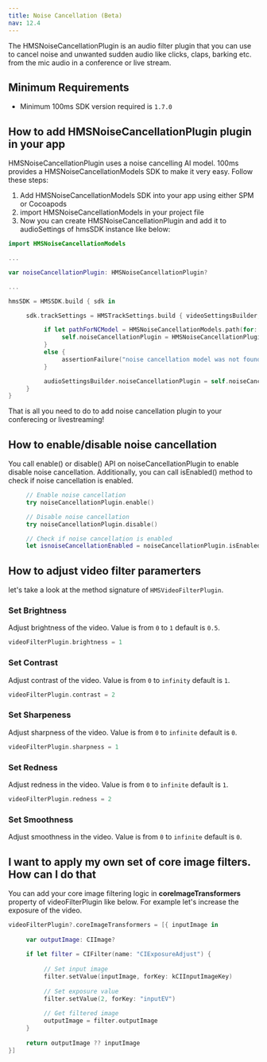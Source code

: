 ```yaml
---
title: Noise Cancellation (Beta)
nav: 12.4
---
```


The HMSNoiseCancellationPlugin is an audio filter plugin that you can use to cancel noise and unwanted sudden audio like clicks, claps, barking etc. from the mic audio in a conference or live stream.

## Minimum Requirements
-   Minimum 100ms SDK version required is `1.7.0`

## How to add HMSNoiseCancellationPlugin plugin in your app

HMSNoiseCancellationPlugin uses a noise cancelling AI model. 100ms provides a HMSNoiseCancellationModels SDK to make it very easy. Follow these steps:

1. Add HMSNoiseCancellationModels SDK into your app using either SPM or Cocoapods
2. import HMSNoiseCancellationModels in your project file
3. Now you can create HMSNoiseCancellationPlugin and add it to audioSettings of hmsSDK instance like below:

```swift
import HMSNoiseCancellationModels

...

var noiseCancellationPlugin: HMSNoiseCancellationPlugin?

...

hmsSDK = HMSSDK.build { sdk in

     sdk.trackSettings = HMSTrackSettings.build { videoSettingsBuilder, audioSettingsBuilder in

          if let pathForNCModel = HMSNoiseCancellationModels.path(for: .smallFullBand) {
               self.noiseCancellationPlugin = HMSNoiseCancellationPlugin(modelPath: pathForNCModel, initialState: .enabled)
          }
          else {
               assertionFailure("noise cancellation model was not found")
          }

          audioSettingsBuilder.noiseCancellationPlugin = self.noiseCancellationPlugin
     }
}
```

That is all you need to do to add noise cancellation plugin to your conferecing or livestreaming!

## How to enable/disable noise cancellation

You call enable() or disable() API on noiseCancellationPlugin to enable disable noise cancellation. Additionally, you can call isEnabled() method to check if noise cancellation is enabled.

```swift
     // Enable noise cancellation
     try noiseCancellationPlugin.enable()

     // Disable noise cancellation
     try noiseCancellationPlugin.disable()

     // Check if noise cancellation is enabled
     let isnoiseCancellationEnabled = noiseCancellationPlugin.isEnabled()
```

## How to adjust video filter paramerters

let's take a look at the method signature of `HMSVideoFilterPlugin`.

### Set Brightness

Adjust brightness of the video. Value is from `0` to `1` default is `0.5`.

```swift
videoFilterPlugin.brightness = 1
```

### Set Contrast

Adjust contrast of the video. Value is from `0` to `infinity` default is `1`.

```swift
videoFilterPlugin.contrast = 2
```

### Set Sharpeness

Adjust sharpness of the video. Value is from `0` to `infinite` default is `0`.

```swift
videoFilterPlugin.sharpness = 1
```

### Set Redness

Adjust redness in the video. Value is from `0` to `infinite` default is `1`.

```swift
videoFilterPlugin.redness = 2
```

### Set Smoothness

Adjust smoothness in the video. Value is from `0` to `infinite` default is `0`.

## I want to apply my own set of core image filters. How can I do that

You can add your core image filtering logic in **coreImageTransformers** property of videoFilterPlugin like below. For example let's increase the exposure of the video.

```swift
videoFilterPlugin?.coreImageTransformers = [{ inputImage in
     
     var outputImage: CIImage?
                
     if let filter = CIFilter(name: "CIExposureAdjust") {
                    
          // Set input image
          filter.setValue(inputImage, forKey: kCIInputImageKey)
                    
          // Set exposure value
          filter.setValue(2, forKey: "inputEV")
                    
          // Get filtered image
          outputImage = filter.outputImage
     }
                
     return outputImage ?? inputImage
}]
```
